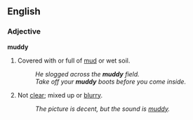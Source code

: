 ==English==
===Adjective===
'''muddy'''
#Covered with or full of [[mud]] or wet soil.
#:''He slogged across the '''muddy''' field.''
#:''Take off your '''muddy''' boots before you come inside.''
#Not [[clear]]; mixed up or [[blurry]].
#:''The picture is decent, but the sound is [[muddy]].''